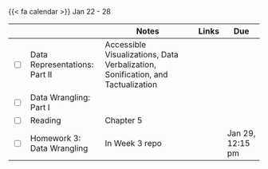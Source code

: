 {{< fa calendar >}} Jan 22 - 28


<table class="table-striped text-left table-bordered" align = "center">

  <thead>
    <th style="width:  3%"></th>
    <th style="width:  30%"></th>
    <th style="width:  40%">Notes</th>
    <th style="width:  8%">Links</th>
    <th style="width:  15%">Due</th>
  </thead>


  <tr>
    <td><input type="checkbox" /></td>
    <td>Data Representations: Part II &nbsp; &nbsp; </td>
    <td>Accessible Visualizations, Data Verbalization, Sonification, and Tactualization</td>
    <td><a href="https://stats6-wi24.github.io/slides/week03/3a-data-rep2.html" target ="_blank"> <i class="fas fa-laptop" aria-hidden="true"
            title="External Link to Slides" target = "_blank"></i></a>
      </td>
    <td></td>
  </tr>
  
  <tr>
    <td><input type="checkbox" /></td>
    <td>Data Wrangling: Part I &nbsp; &nbsp; </td>
    <td></td>
    <td><a href="https://stats6-wi24.github.io/slides/week03/3b-data-wrangling1.html" target ="_blank"> <i class="fas fa-laptop" aria-hidden="true"
            title="External Link to Slides" target = "_blank"></i></a>
      </td>
    <td></td>
  </tr>
  
  
  <tr>
    <td><input type="checkbox" /></td>
    <td> Reading </td>
    <td>Chapter 5</td>
    <td><a href="https://r4ds.had.co.nz/transform.html" target ="_blank"> <i class="fas fa-book" aria-hidden="true"
            title="External Link to the Book" target = "_blank"></i></a></td>
    <td></td>
  </tr>


  
  <tr>
    <td><input type="checkbox" /></td>
    <td> Homework 3: Data Wrangling &nbsp; &nbsp; </td>
    <td>In Week 3 repo</td>
    <td><a href="https://github.com/stats6-wi24" target ="_blank"> <i class="fa-brands fa-github" aria-hidden="true"
            title="External Link to GitHub" target = "_blank"></i></a></td>
    <td>Jan 29, 12:15 pm</td>
  </tr>
    
        
</table>